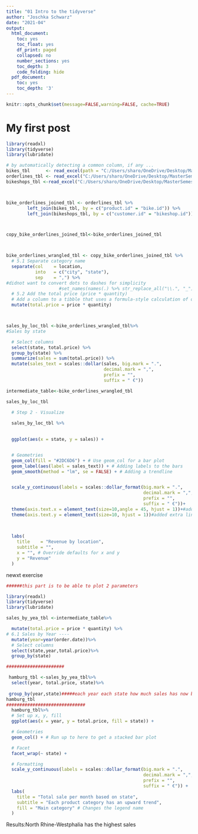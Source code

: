 ```yaml
---
title: "01 Intro to the tidyverse"
author: "Joschka Schwarz"
date: "2021-04"
output:
  html_document:
    toc: yes
    toc_float: yes
    df_print: paged
    collapsed: no
    number_sections: yes
    toc_depth: 3
    code_folding: hide
  pdf_document:
    toc: yes
    toc_depth: '3'
---
```


```r
knitr::opts_chunk$set(message=FALSE,warning=FALSE, cache=TRUE)
```



# My first post





```r

library(readxl)
library(tidyverse)
library(lubridate)

# by automatically detecting a common column, if any ...
bikes_tbl      <- read_excel(path = "C:/Users/sharo/OneDrive/Desktop/MasterSemester2/datasciencebasics/Rtasks_ds_basics-master/ds_basics-Sharon-Nisha/00_data/ds_data/ds_data/01_bike_sales/01_raw_data/bikes.xlsx")
orderlines_tbl <- read_excel("C:/Users/sharo/OneDrive/Desktop/MasterSemester2/datasciencebasics/Rtasks_ds_basics-master/ds_basics-Sharon-Nisha/00_data/ds_data/ds_data/01_bike_sales/01_raw_data/orderlines.xlsx")
bikeshops_tbl <-read_excel("C:/Users/sharo/OneDrive/Desktop/MasterSemester2/datasciencebasics/Rtasks_ds_basics-master/ds_basics-Sharon-Nisha/00_data/ds_data/ds_data/01_bike_sales/01_raw_data/bikeshops.xlsx")



bike_orderlines_joined_tbl <- orderlines_tbl %>%
        left_join(bikes_tbl, by = c("product.id" = "bike.id")) %>%
        left_join(bikeshops_tbl, by = c("customer.id" = "bikeshop.id"))



copy_bike_orderlines_joined_tbl<-bike_orderlines_joined_tbl



bike_orderlines_wrangled_tbl <- copy_bike_orderlines_joined_tbl %>%
  # 5.1 Separate category name
  separate(col    = location,
           into   = c("city", "state"),
           sep    = ",") %>%
#didnot want to convert dots to dashes for simplicity
                    #set_names(names(.) %>% str_replace_all("\\.", "_"))
  # 5.2 Add the total price (price * quantity) 
  # Add a column to a tibble that uses a formula-style calculation of other columns
  mutate(total.price = price * quantity)



sales_by_loc_tbl <-bike_orderlines_wrangled_tbl%>%
#Sales by state 

  # Select columns
  select(state, total.price) %>% 
  group_by(state) %>% 
  summarize(sales = sum(total.price)) %>%
  mutate(sales_text = scales::dollar(sales, big.mark = ".", 
                                     decimal.mark = ",", 
                                     prefix = "", 
                                     suffix = " €"))

intermediate_table<-bike_orderlines_wrangled_tbl

sales_by_loc_tbl
```
```r

  # Step 2 - Visualize
 
  sales_by_loc_tbl %>%
  

  ggplot(aes(x = state, y = sales)) +


  # Geometries
  geom_col(fill = "#2DC6D6") + # Use geom_col for a bar plot
  geom_label(aes(label = sales_text)) + # Adding labels to the bars
  geom_smooth(method = "lm", se = FALSE) + # Adding a trendline


  scale_y_continuous(labels = scales::dollar_format(big.mark = ".", 
                                                    decimal.mark = ",", 
                                                    prefix = "", 
                                                    suffix = " €"))+
  theme(axis.text.x = element_text(size=10,angle = 45, hjust = 1))+#added size of x text and angled
  theme(axis.text.y = element_text(size=10, hjust = 1))#added extra line for y text size incrementno need of angle
  

  
  labs(
    title    = "Revenue by location",
    subtitle = "",
    x = "", # Override defaults for x and y
    y = "Revenue"
  )
```



newxt exercise

```r
######this part is to be able to plot 2 parameters

library(readxl)
library(tidyverse)
library(lubridate)

sales_by_yea_tbl <-intermediate_table%>% 

  mutate(total.price = price * quantity) %>%
# 6.1 Sales by Year ----
  mutate(year=year(order.date))%>%
  # Select columns
  select(state,year,total.price)%>% 
  group_by(state) 

######################

 hamburg_tbl <-sales_by_yea_tbl%>%
  select(year, total.price, state)%>%
 
 group_by(year,state)#####each year each state how much sales has now been grouped
hamburg_tbl
##############################
  hamburg_tbl%>%
  # Set up x, y, fill
  ggplot(aes(x = year, y = total.price, fill = state)) +

  # Geometries
  geom_col() + # Run up to here to get a stacked bar plot

  # Facet
  facet_wrap(~ state) +

  # Formatting
  scale_y_continuous(labels = scales::dollar_format(big.mark = ".", 
                                                    decimal.mark = ",", 
                                                    prefix = "", 
                                                    suffix = " €")) +
  labs(
    title = "Total sale per month based on state",
    subtitle = "Each product category has an upward trend",
    fill = "Main category" # Changes the legend name
  )


```

Results:North Rhine-Westphalia has the highest sales


